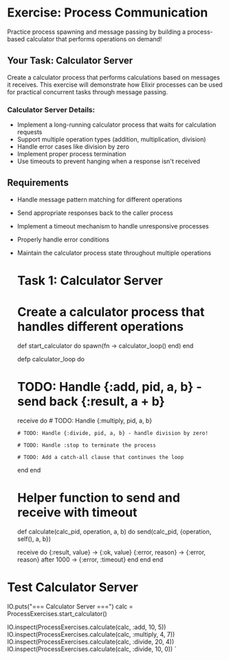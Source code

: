 
# Exercise: Process Communication

Practice process spawning and message passing by building a process-based calculator that performs operations on demand!

## Your Task: Calculator Server

Create a calculator process that performs calculations based on messages it receives. This exercise will demonstrate how Elixir processes can be used for practical concurrent tasks through message passing.

### Calculator Server Details:
- Implement a long-running calculator process that waits for calculation requests
- Support multiple operation types (addition, multiplication, division)
- Handle error cases like division by zero
- Implement proper process termination
- Use timeouts to prevent hanging when a response isn't received

## Requirements

- Handle message pattern matching for different operations
- Send appropriate responses back to the caller process
- Implement a timeout mechanism to handle unresponsive processes
- Properly handle error conditions
- Maintain the calculator process state throughout multiple operations

  # Task 1: Calculator Server

  # Create a calculator process that handles different operations

  def start_calculator do
    spawn(fn -> calculator_loop() end)
  end

  defp calculator_loop do
    # TODO: Handle {:add, pid, a, b} - send back {:result, a + b}
    receive do
      # TODO: Handle {:multiply, pid, a, b}

      # TODO: Handle {:divide, pid, a, b} - handle division by zero!

      # TODO: Handle :stop to terminate the process

      # TODO: Add a catch-all clause that continues the loop
    end
  end

  # Helper function to send and receive with timeout

  def calculate(calc_pid, operation, a, b) do
    send(calc_pid, {operation, self(), a, b})

    receive do
      {:result, value} -> {:ok, value}
      {:error, reason} -> {:error, reason}
    after
      1000 -> {:error, :timeout}
    end
  end
end

# Test Calculator Server

IO.puts("=== Calculator Server ===")
calc = ProcessExercises.start_calculator()

IO.inspect(ProcessExercises.calculate(calc, :add, 10, 5))
IO.inspect(ProcessExercises.calculate(calc, :multiply, 4, 7))
IO.inspect(ProcessExercises.calculate(calc, :divide, 20, 4))
IO.inspect(ProcessExercises.calculate(calc, :divide, 10, 0))
`
